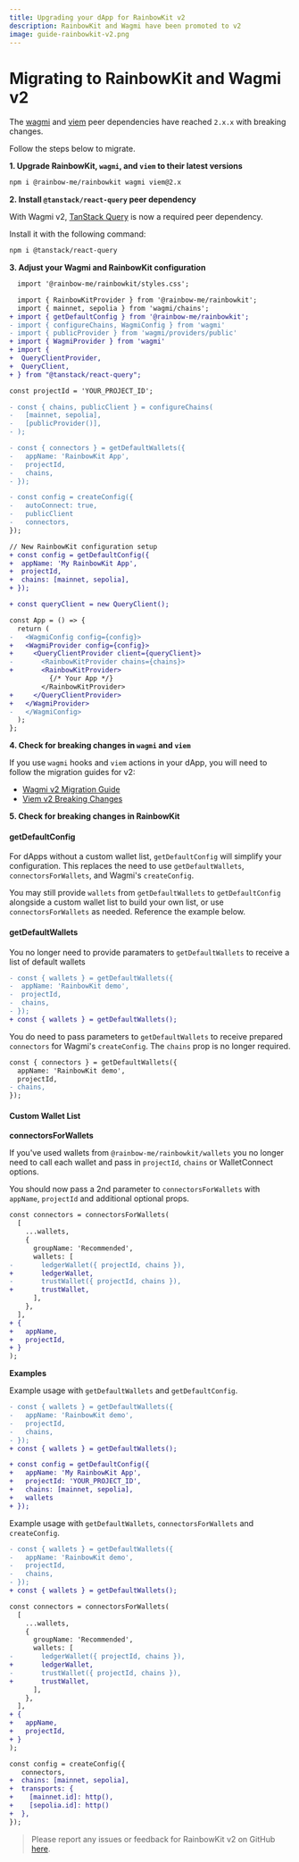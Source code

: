```yaml
---
title: Upgrading your dApp for RainbowKit v2
description: RainbowKit and Wagmi have been promoted to v2
image: guide-rainbowkit-v2.png
---
```


# Migrating to RainbowKit and Wagmi v2

The [wagmi](https://wagmi.sh) and [viem](https://viem.sh) peer dependencies have reached `2.x.x` with breaking changes.

Follow the steps below to migrate.

**1. Upgrade RainbowKit, `wagmi`, and `viem` to their latest versions**

```bash
npm i @rainbow-me/rainbowkit wagmi viem@2.x
```

**2. Install `@tanstack/react-query` peer dependency**

With Wagmi v2, [TanStack Query](https://tanstack.com/query/v5/docs/react/overview) is now a required peer dependency.

Install it with the following command:

```bash
npm i @tanstack/react-query
```

**3. Adjust your Wagmi and RainbowKit configuration**

```diff
  import '@rainbow-me/rainbowkit/styles.css';

  import { RainbowKitProvider } from '@rainbow-me/rainbowkit';
  import { mainnet, sepolia } from 'wagmi/chains';
+ import { getDefaultConfig } from '@rainbow-me/rainbowkit';
- import { configureChains, WagmiConfig } from 'wagmi'
- import { publicProvider } from 'wagmi/providers/public'
+ import { WagmiProvider } from 'wagmi'
+ import {
+  QueryClientProvider,
+  QueryClient,
+ } from "@tanstack/react-query";

const projectId = 'YOUR_PROJECT_ID';

- const { chains, publicClient } = configureChains(
-   [mainnet, sepolia],
-   [publicProvider()],
- );

- const { connectors } = getDefaultWallets({
-   appName: 'RainbowKit App',
-   projectId,
-   chains,
- });

- const config = createConfig({
-   autoConnect: true,
-   publicClient
-   connectors,
});

// New RainbowKit configuration setup
+ const config = getDefaultConfig({
+  appName: 'My RainbowKit App',
+  projectId,
+  chains: [mainnet, sepolia],
+ });

+ const queryClient = new QueryClient();

const App = () => {
  return (
-   <WagmiConfig config={config}>
+   <WagmiProvider config={config}>
+     <QueryClientProvider client={queryClient}>
-       <RainbowKitProvider chains={chains}>
+       <RainbowKitProvider>
          {/* Your App */}
        </RainbowKitProvider>
+     </QueryClientProvider>
+   </WagmiProvider>
-   </WagmiConfig>
  );
};
```

**4. Check for breaking changes in `wagmi` and `viem`**

If you use `wagmi` hooks and `viem` actions in your dApp, you will need to follow the migration guides for v2:

- [Wagmi v2 Migration Guide](https://wagmi.sh/react/guides/migrate-from-v1-to-v2)
- [Viem v2 Breaking Changes](https://viem.sh/docs/migration-guide.html#_2-x-x-breaking-changes)

**5. Check for breaking changes in RainbowKit**

#### getDefaultConfig

For dApps without a custom wallet list, `getDefaultConfig` will simplify your configuration. This replaces the need to use `getDefaultWallets`, `connectorsForWallets`, and Wagmi's `createConfig`.

You may still provide `wallets` from `getDefaultWallets` to `getDefaultConfig` alongside a custom wallet list to build your own list, or use `connectorsForWallets` as needed. Reference the example below.

#### getDefaultWallets

You no longer need to provide paramaters to `getDefaultWallets` to receive a list of default wallets

```diff
- const { wallets } = getDefaultWallets({
-  appName: 'RainbowKit demo',
-  projectId,
-  chains,
- });
+ const { wallets } = getDefaultWallets();
```

You do need to pass parameters to `getDefaultWallets` to receive prepared `connectors` for Wagmi's `createConfig`. The `chains` prop is no longer required.

```diff
const { connectors } = getDefaultWallets({
  appName: 'RainbowKit demo',
  projectId,
- chains,
});
```

#### Custom Wallet List

**connectorsForWallets**

If you've used wallets from `@rainbow-me/rainbowkit/wallets` you no longer need to call each wallet and pass in `projectId`, `chains` or WalletConnect options.

You should now pass a 2nd parameter to `connectorsForWallets` with `appName`, `projectId` and additional optional props.

```diff
const connectors = connectorsForWallets(
  [
    ...wallets,
    {
      groupName: 'Recommended',
      wallets: [
-       ledgerWallet({ projectId, chains }),
+       ledgerWallet,
-       trustWallet({ projectId, chains }),
+       trustWallet,
      ],
    },
  ],
+ {
+   appName,
+   projectId,
+ }
);
```

**Examples**

Example usage with `getDefaultWallets` and `getDefaultConfig`.

```diff
- const { wallets } = getDefaultWallets({
-   appName: 'RainbowKit demo',
-   projectId,
-   chains,
- });
+ const { wallets } = getDefaultWallets();

+ const config = getDefaultConfig({
+   appName: 'My RainbowKit App',
+   projectId: 'YOUR_PROJECT_ID',
+   chains: [mainnet, sepolia],
+   wallets
+ });
```

Example usage with `getDefaultWallets`, `connectorsForWallets` and `createConfig`.

```diff
- const { wallets } = getDefaultWallets({
-   appName: 'RainbowKit demo',
-   projectId,
-   chains,
- });
+ const { wallets } = getDefaultWallets();

const connectors = connectorsForWallets(
  [
    ...wallets,
    {
      groupName: 'Recommended',
      wallets: [
-       ledgerWallet({ projectId, chains }),
+       ledgerWallet,
-       trustWallet({ projectId, chains }),
+       trustWallet,
      ],
    },
  ],
+ {
+   appName,
+   projectId,
+ }
);

const config = createConfig({
   connectors,
+  chains: [mainnet, sepolia],
+  transports: {
+    [mainnet.id]: http(),
+    [sepolia.id]: http()
+  },
});
```

> Please report any issues or feedback for RainbowKit v2 on GitHub [here](https://github.com/rainbow-me/rainbowkit/issues/new/choose).
